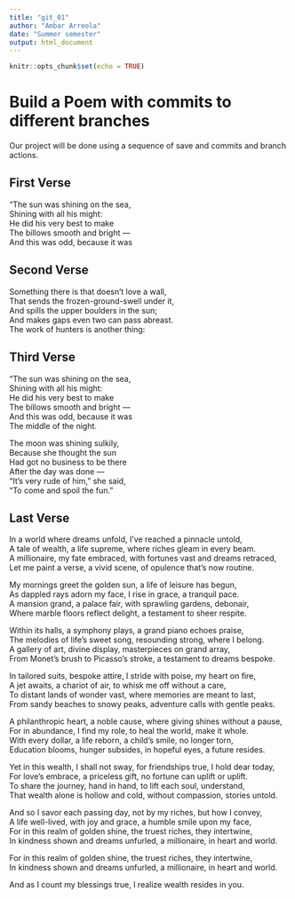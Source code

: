 ```yaml
---
title: "git_01"
author: "Ambar Arreola"
date: "Summer semester"
output: html_document
---
```


```r
knitr::opts_chunk$set(echo = TRUE)
```
# Build a Poem with commits to different branches
Our project will be done using a sequence of save and commits and branch actions.
<!-- Do not modify or change any text in "!--" bracketed areas such as this --- these are instructions to
you, if you change any of this the git program will notice it and compromise your git merging strategy !-->

## First Verse 
<!--Put the first five lines of a poem by Lewis Carrol in this section!-->
"The sun was shining on the sea,  
      Shining with all his might:  
He did his very best to make  
      The billows smooth and bright —  
And this was odd, because it was  

## Second Verse
<!--Put the first five lines of a poem by Robert Frost here!-->
Something there is that doesn’t love a wall,  
That sends the frozen-ground-swell under it,  
And spills the upper boulders in the sun;  
And makes gaps even two can pass abreast.  
The work of hunters is another thing:  


## Third Verse
<!--Put the first two verses of The Walrus and the Carpenter here!-->
"The sun was shining on the sea,  
      Shining with all his might:  
He did his very best to make  
      The billows smooth and bright —  
And this was odd, because it was  
      The middle of the night.  

The moon was shining sulkily,  
      Because she thought the sun  
Had got no business to be there  
      After the day was done —  
"It's very rude of him," she said,  
      "To come and spoil the fun."  
      

## Last Verse
<!--Put a short poem you created using chatGPT of 20 to 30 lines,here!-->
In a world where dreams unfold, I've reached a pinnacle untold,  
A tale of wealth, a life supreme, where riches gleam in every beam.  
A millionaire, my fate embraced, with fortunes vast and dreams retraced,  
Let me paint a verse, a vivid scene, of opulence that's now routine.  

My mornings greet the golden sun, a life of leisure has begun,  
As dappled rays adorn my face, I rise in grace, a tranquil pace.  
A mansion grand, a palace fair, with sprawling gardens, debonair,  
Where marble floors reflect delight, a testament to sheer respite.  

Within its halls, a symphony plays, a grand piano echoes praise,  
The melodies of life's sweet song, resounding strong, where I belong.  
A gallery of art, divine display, masterpieces on grand array,  
From Monet's brush to Picasso's stroke, a testament to dreams bespoke.  

In tailored suits, bespoke attire, I stride with poise, my heart on fire,  
A jet awaits, a chariot of air, to whisk me off without a care,  
To distant lands of wonder vast, where memories are meant to last,  
From sandy beaches to snowy peaks, adventure calls with gentle peaks.  

A philanthropic heart, a noble cause, where giving shines without a pause,  
For in abundance, I find my role, to heal the world, make it whole.  
With every dollar, a life reborn, a child's smile, no longer torn,  
Education blooms, hunger subsides, in hopeful eyes, a future resides.  

Yet in this wealth, I shall not sway, for friendships true, I hold dear today,  
For love's embrace, a priceless gift, no fortune can uplift or uplift.  
To share the journey, hand in hand, to lift each soul, understand,  
That wealth alone is hollow and cold, without compassion, stories untold.  

And so I savor each passing day, not by my riches, but how I convey,  
A life well-lived, with joy and grace, a humble smile upon my face,  
For in this realm of golden shine, the truest riches, they intertwine,  
In kindness shown and dreams unfurled, a millionaire, in heart and world.  

For in this realm of golden shine, the truest riches, they intertwine,  
In kindness shown and dreams unfurled, a millionaire, in heart and world.  

And as I count my blessings true, I realize wealth resides in you.  
